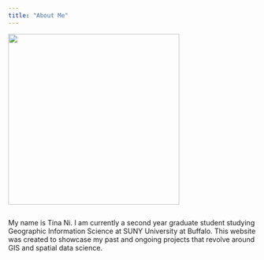 ```yaml
---
title: "About Me"
---
```


![](images/self.jpg){width="347"}

![]()

My name is Tina Ni. I am currently a second year graduate student studying Geographic Information Science at SUNY University at Buffalo. This website was created to showcase my past and ongoing projects that revolve around GIS and spatial data science.
